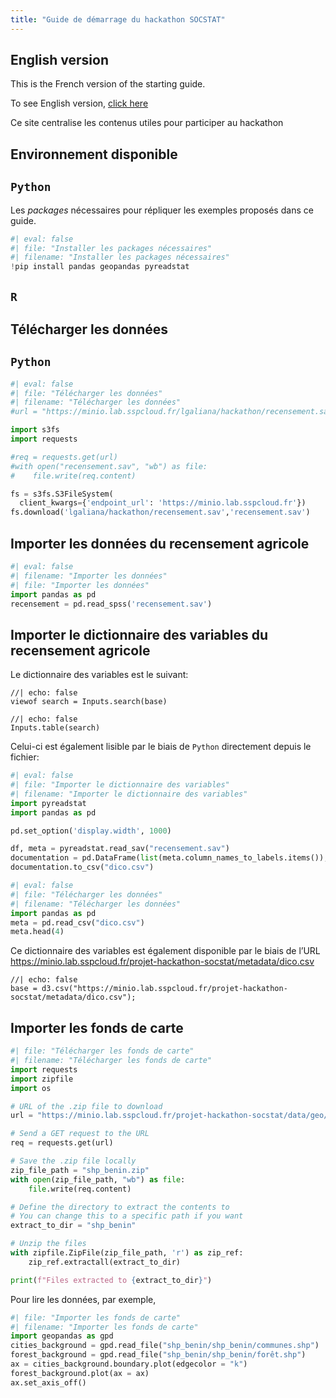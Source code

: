 ```yaml
---
title: "Guide de démarrage du hackathon SOCSTAT"
---
```


::: {.callout-note}
## English version

This is the French version of the starting guide.

To see English version, [click here](/en/index.qmd)
:::

Ce site centralise les contenus utiles pour
participer au hackathon

## Environnement disponible

::: {.panel-tabset group="language"}

## `Python` {.unnumbered .unlisted}

Les _packages_ nécessaires pour répliquer les exemples
proposés dans ce guide.

```python
#| eval: false
#| file: "Installer les packages nécessaires"
#| filename: "Installer les packages nécessaires"
!pip install pandas geopandas pyreadstat
```

## `R` {.unnumbered .unlisted}


:::

## Télécharger les données

::: {.panel-tabset group="language"}

## `Python` {.unnumbered .unlisted}

```python
#| eval: false
#| file: "Télécharger les données"
#| filename: "Télécharger les données"
#url = "https://minio.lab.sspcloud.fr/lgaliana/hackathon/recensement.sav"

import s3fs
import requests

#req = requests.get(url)
#with open("recensement.sav", "wb") as file:
#    file.write(req.content)

fs = s3fs.S3FileSystem(
  client_kwargs={'endpoint_url': 'https://minio.lab.sspcloud.fr'})
fs.download('lgaliana/hackathon/recensement.sav','recensement.sav')
```

:::


## Importer les données du recensement agricole

```python
#| eval: false
#| filename: "Importer les données"
#| file: "Importer les données"
import pandas as pd
recensement = pd.read_spss('recensement.sav')
```


## Importer le dictionnaire des variables du recensement agricole

Le dictionnaire des variables est le suivant:

```ojs
//| echo: false
viewof search = Inputs.search(base)
```

```ojs
//| echo: false
Inputs.table(search)
```


Celui-ci est également lisible par le biais de `Python`
directement depuis le fichier:

```python
#| eval: false
#| file: "Importer le dictionnaire des variables"
#| filename: "Importer le dictionnaire des variables"
import pyreadstat
import pandas as pd

pd.set_option('display.width', 1000)

df, meta = pyreadstat.read_sav("recensement.sav")
documentation = pd.DataFrame(list(meta.column_names_to_labels.items()), columns=['variable', 'description'])
documentation.to_csv("dico.csv")
```


```python
#| eval: false
#| file: "Télécharger les données"
#| filename: "Télécharger les données"
import pandas as pd
meta = pd.read_csv("dico.csv")
meta.head(4)
```

Ce dictionnaire des variables est également disponible
par le biais de l'URL [https://minio.lab.sspcloud.fr/projet-hackathon-socstat/metadata/dico.csv](https://minio.lab.sspcloud.fr/projet-hackathon-socstat/metadata/dico.csv)


```ojs
//| echo: false
base = d3.csv("https://minio.lab.sspcloud.fr/projet-hackathon-socstat/metadata/dico.csv");
```


## Importer les fonds de carte

```python
#| file: "Télécharger les fonds de carte"
#| filename: "Télécharger les fonds de carte"
import requests
import zipfile
import os

# URL of the .zip file to download
url = "https://minio.lab.sspcloud.fr/projet-hackathon-socstat/data/geo/shp_benin.zip"

# Send a GET request to the URL
req = requests.get(url)

# Save the .zip file locally
zip_file_path = "shp_benin.zip"
with open(zip_file_path, "wb") as file:
    file.write(req.content)

# Define the directory to extract the contents to
# You can change this to a specific path if you want
extract_to_dir = "shp_benin"

# Unzip the files
with zipfile.ZipFile(zip_file_path, 'r') as zip_ref:
    zip_ref.extractall(extract_to_dir)

print(f"Files extracted to {extract_to_dir}")
```

Pour lire les données, par exemple, 

```python
#| file: "Importer les fonds de carte"
#| filename: "Importer les fonds de carte"
import geopandas as gpd
cities_background = gpd.read_file("shp_benin/shp_benin/communes.shp")
forest_background = gpd.read_file("shp_benin/shp_benin/forêt.shp")
ax = cities_background.boundary.plot(edgecolor = "k")
forest_background.plot(ax = ax)
ax.set_axis_off()
```





